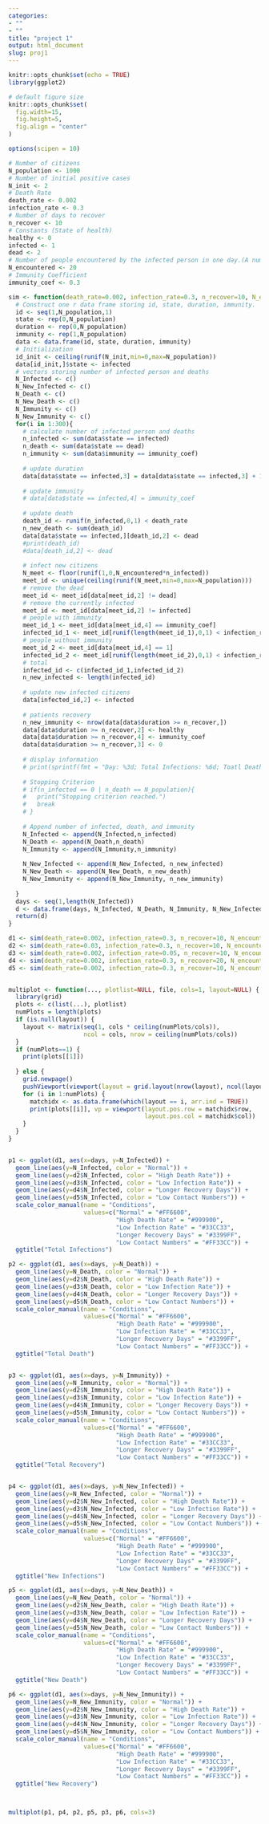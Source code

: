 ```yaml
---
categories:
- ""
- ""
title: "project 1"
output: html_document
slug: proj1
---
```


```r
knitr::opts_chunk$set(echo = TRUE)
library(ggplot2)

# default figure size
knitr::opts_chunk$set(
  fig.width=15, 
  fig.height=5,
  fig.align = "center"
)
```



```r
options(scipen = 10)

# Number of citizens
N_population <- 1000
# Number of initial positive cases
N_init <- 2
# Death Rate
death_rate <- 0.002
infection_rate <- 0.3
# Number of days to recover
n_recover <- 10
# Constants (State of health)
healthy <- 0
infected <- 1
dead <- 2
# Number of people encountered by the infected person in one day.(A number randomly selected from 0 to N_encountered)
N_encountered <- 20
# Immunity Coefficient
immunity_coef <- 0.3
```

```r
sim <- function(death_rate=0.002, infection_rate=0.3, n_recover=10, N_encountered=20){
  # Construct one r data frame storing id, state, duration, immunity.
  id <- seq(1,N_population,1)
  state <- rep(0,N_population)
  duration <- rep(0,N_population)
  immunity <- rep(1,N_population)
  data <- data.frame(id, state, duration, immunity)
  # Initialization
  id_init <- ceiling(runif(N_init,min=0,max=N_population))
  data[id_init,]$state <- infected
  # vectors storing number of infected person and deaths
  N_Infected <- c()
  N_New_Infected <- c()
  N_Death <- c()
  N_New_Death <- c()
  N_Immunity <- c()
  N_New_Immunity <- c()
  for(i in 1:300){
    # calculate number of infected person and deaths
    n_infected <- sum(data$state == infected)
    n_death <- sum(data$state == dead)
    n_immunity <- sum(data$immunity == immunity_coef)
    
    # update duration
    data[data$state == infected,3] = data[data$state == infected,3] + 1
    
    # update immunity
    # data[data$state == infected,4] = immunity_coef
    
    # update death
    death_id <- runif(n_infected,0,1) < death_rate
    n_new_death <- sum(death_id)
    data[data$state == infected,][death_id,2] <- dead
    #print(death_id)
    #data[death_id,2] <- dead
    
    # infect new citizens
    N_meet <- floor(runif(1,0,N_encountered*n_infected))
    meet_id <- unique(ceiling(runif(N_meet,min=0,max=N_population)))
    # remove the dead
    meet_id <- meet_id[data[meet_id,2] != dead]
    # remove the currently infected
    meet_id <- meet_id[data[meet_id,2] != infected]
    # people with immunity
    meet_id_1 <- meet_id[data[meet_id,4] == immunity_coef]
    infected_id_1 <- meet_id[runif(length(meet_id_1),0,1) < infection_rate * immunity_coef]
    # people without immunity
    meet_id_2 <- meet_id[data[meet_id,4] == 1]
    infected_id_2 <- meet_id[runif(length(meet_id_2),0,1) < infection_rate]
    # total
    infected_id <- c(infected_id_1,infected_id_2)
    n_new_infected <- length(infected_id)
    
    # update new infected citizens
    data[infected_id,2] <- infected
    
    # patients recovery
    n_new_immunity <- nrow(data[data$duration >= n_recover,])
    data[data$duration >= n_recover,2] <- healthy
    data[data$duration >= n_recover,4] <- immunity_coef
    data[data$duration >= n_recover,3] <- 0
    
    # display information
    # print(sprintf(fmt = "Day: %3d; Total Infections: %6d; Toatl Deaths: %6d; Total Recovered:%6d; New Infections: %5d; New Deaths: %5d; New Recovered: %5d", i, n_infected, n_death, n_immunity, n_new_infected, n_new_death, n_new_immunity))
    
    # Stopping Criterion
    # if(n_infected == 0 | n_death == N_population){
    #   print("Stopping criterion reached.")
    #   break
    # }
    
    # Append number of infected, death, and immunity
    N_Infected <- append(N_Infected,n_infected)
    N_Death <- append(N_Death,n_death)
    N_Immunity <- append(N_Immunity,n_immunity)
    
    N_New_Infected <- append(N_New_Infected, n_new_infected)
    N_New_Death <- append(N_New_Death, n_new_death)
    N_New_Immunity <- append(N_New_Immunity, n_new_immunity)
    
  }
  days <- seq(1,length(N_Infected))
  d <- data.frame(days, N_Infected, N_Death, N_Immunity, N_New_Infected, N_New_Death, N_New_Immunity)
  return(d)
}

d1 <- sim(death_rate=0.002, infection_rate=0.3, n_recover=10, N_encountered=20)
d2 <- sim(death_rate=0.03, infection_rate=0.3, n_recover=10, N_encountered=20)
d3 <- sim(death_rate=0.002, infection_rate=0.05, n_recover=10, N_encountered=20)
d4 <- sim(death_rate=0.002, infection_rate=0.3, n_recover=20, N_encountered=20)
d5 <- sim(death_rate=0.002, infection_rate=0.3, n_recover=10, N_encountered=2)


multiplot <- function(..., plotlist=NULL, file, cols=1, layout=NULL) {
  library(grid)
  plots <- c(list(...), plotlist)
  numPlots = length(plots)
  if (is.null(layout)) {
    layout <- matrix(seq(1, cols * ceiling(numPlots/cols)),
                     ncol = cols, nrow = ceiling(numPlots/cols))
  }
  if (numPlots==1) {
    print(plots[[1]])
    
  } else {
    grid.newpage()
    pushViewport(viewport(layout = grid.layout(nrow(layout), ncol(layout))))
    for (i in 1:numPlots) {
      matchidx <- as.data.frame(which(layout == i, arr.ind = TRUE))
      print(plots[[i]], vp = viewport(layout.pos.row = matchidx$row,
                                      layout.pos.col = matchidx$col))
    }
  }
}


p1 <- ggplot(d1, aes(x=days, y=N_Infected)) + 
  geom_line(aes(y=N_Infected, color = "Normal")) + 
  geom_line(aes(y=d2$N_Infected, color = "High Death Rate")) +
  geom_line(aes(y=d3$N_Infected, color = "Low Infection Rate")) +
  geom_line(aes(y=d4$N_Infected, color = "Longer Recovery Days")) +
  geom_line(aes(y=d5$N_Infected, color = "Low Contact Numbers")) +
  scale_color_manual(name = "Conditions", 
                     values=c("Normal" = "#FF6600", 
                              "High Death Rate" = "#999900", 
                              "Low Infection Rate" = "#33CC33",
                              "Longer Recovery Days" = "#3399FF", 
                              "Low Contact Numbers" = "#FF33CC")) +
  ggtitle("Total Infections")

p2 <- ggplot(d1, aes(x=days, y=N_Death)) + 
  geom_line(aes(y=N_Death, color = "Normal")) + 
  geom_line(aes(y=d2$N_Death, color = "High Death Rate")) +
  geom_line(aes(y=d3$N_Death, color = "Low Infection Rate")) +
  geom_line(aes(y=d4$N_Death, color = "Longer Recovery Days")) +
  geom_line(aes(y=d5$N_Death, color = "Low Contact Numbers")) +
  scale_color_manual(name = "Conditions", 
                     values=c("Normal" = "#FF6600", 
                              "High Death Rate" = "#999900", 
                              "Low Infection Rate" = "#33CC33",
                              "Longer Recovery Days" = "#3399FF", 
                              "Low Contact Numbers" = "#FF33CC")) +
  ggtitle("Total Death")


p3 <- ggplot(d1, aes(x=days, y=N_Immunity)) + 
  geom_line(aes(y=N_Immunity, color = "Normal")) + 
  geom_line(aes(y=d2$N_Immunity, color = "High Death Rate")) +
  geom_line(aes(y=d3$N_Immunity, color = "Low Infection Rate")) +
  geom_line(aes(y=d4$N_Immunity, color = "Longer Recovery Days")) +
  geom_line(aes(y=d5$N_Immunity, color = "Low Contact Numbers")) +
  scale_color_manual(name = "Conditions", 
                     values=c("Normal" = "#FF6600", 
                              "High Death Rate" = "#999900", 
                              "Low Infection Rate" = "#33CC33",
                              "Longer Recovery Days" = "#3399FF", 
                              "Low Contact Numbers" = "#FF33CC")) +
  ggtitle("Total Recovery")


p4 <- ggplot(d1, aes(x=days, y=N_New_Infected)) + 
  geom_line(aes(y=N_New_Infected, color = "Normal")) + 
  geom_line(aes(y=d2$N_New_Infected, color = "High Death Rate")) +
  geom_line(aes(y=d3$N_New_Infected, color = "Low Infection Rate")) +
  geom_line(aes(y=d4$N_New_Infected, color = "Longer Recovery Days")) +
  geom_line(aes(y=d5$N_New_Infected, color = "Low Contact Numbers")) +
  scale_color_manual(name = "Conditions", 
                     values=c("Normal" = "#FF6600", 
                              "High Death Rate" = "#999900", 
                              "Low Infection Rate" = "#33CC33",
                              "Longer Recovery Days" = "#3399FF", 
                              "Low Contact Numbers" = "#FF33CC")) +
  ggtitle("New Infections")

p5 <- ggplot(d1, aes(x=days, y=N_New_Death)) + 
  geom_line(aes(y=N_New_Death, color = "Normal")) + 
  geom_line(aes(y=d2$N_New_Death, color = "High Death Rate")) +
  geom_line(aes(y=d3$N_New_Death, color = "Low Infection Rate")) +
  geom_line(aes(y=d4$N_New_Death, color = "Longer Recovery Days")) +
  geom_line(aes(y=d5$N_New_Death, color = "Low Contact Numbers")) +
  scale_color_manual(name = "Conditions", 
                     values=c("Normal" = "#FF6600", 
                              "High Death Rate" = "#999900", 
                              "Low Infection Rate" = "#33CC33",
                              "Longer Recovery Days" = "#3399FF", 
                              "Low Contact Numbers" = "#FF33CC")) +
  ggtitle("New Death")

p6 <- ggplot(d1, aes(x=days, y=N_New_Immunity)) + 
  geom_line(aes(y=N_New_Immunity, color = "Normal")) + 
  geom_line(aes(y=d2$N_New_Immunity, color = "High Death Rate")) +
  geom_line(aes(y=d3$N_New_Immunity, color = "Low Infection Rate")) +
  geom_line(aes(y=d4$N_New_Immunity, color = "Longer Recovery Days")) +
  geom_line(aes(y=d5$N_New_Immunity, color = "Low Contact Numbers")) +
  scale_color_manual(name = "Conditions", 
                     values=c("Normal" = "#FF6600", 
                              "High Death Rate" = "#999900", 
                              "Low Infection Rate" = "#33CC33",
                              "Longer Recovery Days" = "#3399FF", 
                              "Low Contact Numbers" = "#FF33CC")) +
  ggtitle("New Recovery")



multiplot(p1, p4, p2, p5, p3, p6, cols=3)


```
